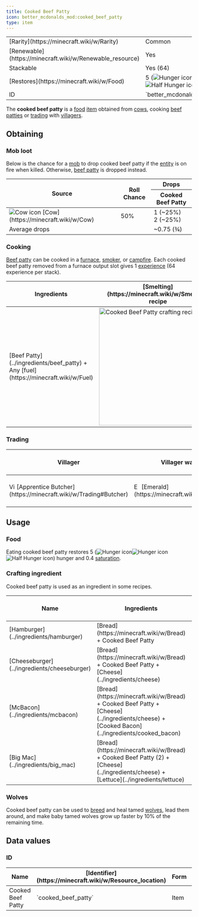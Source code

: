 ```yaml
---
title: Cooked Beef Patty
icon: better_mcdonalds_mod:cooked_beef_patty
type: item
---
```


<table>
    <tbody>
        <tr>
            <td>[Rarity](https://minecraft.wiki/w/Rarity)</td>
            <td>Common</td>
        </tr>
        <tr>
            <td>[Renewable](https://minecraft.wiki/w/Renewable_resource)</td>
            <td>Yes</td>
        </tr>
        <tr>
            <td>Stackable</td>
            <td>Yes (64)</td>
        </tr>
        <tr>
            <td>[Restores](https://minecraft.wiki/w/Food)</td>
            <td>5 (<img src="https://minecraft.wiki/images/Hunger_%28icon%29.png" alt="Hunger icon" /><img src="https://minecraft.wiki/images/Hunger_%28icon%29.png" alt="Hunger icon" /><img src="https://minecraft.wiki/images/Half_Hunger_%28icon%29.png" alt="Half Hunger icon" />)</td>
        </tr>
        <tr>
            <td>ID</td>
            <td>`better_mcdonalds_mod:cooked_beef_patty`</td>
        </tr>
    </tbody>
</table>

The **cooked beef patty** is a [food](https://minecraft.wiki/w/Food) [item](https://minecraft.wiki/w/Item) obtained from [cows](https://minecraft.wiki/w/Cow), cooking [beef patties](../ingredients/beef_patty) or [trading](https://minecraft.wiki/w/Trading) with [villagers](https://minecraft.wiki/w/Villager).

## Obtaining

### Mob loot

Below is the chance for a [mob](https://minecraft.wiki/w/Mob) to drop cooked beef patty if the [entity](https://minecraft.wiki/w/Entity) is on fire when killed. Otherwise, [beef patty](../ingredients/beef_patty) is dropped instead.

<table>
    <thead>
        <tr>
            <th rowspan="3">Source</th>
            <th rowspan="3">Roll Chance</th>
            <th>Drops</th>
        </tr>
        <tr>
            <th><Asset width={16} height={16} location="better_mcdonalds_mod:cooked_beef_patty"/> Cooked Beef Patty</th>
        </tr>
    </thead>
    <tbody>
        <tr>
            <td><img src="https://minecraft.wiki/images/EntitySprite_cow.png" alt="Cow icon" /> [Cow](https://minecraft.wiki/w/Cow)</td>
            <td>50%</td>
            <td>1 <Asset width={16} height={16} location="better_mcdonalds_mod:cooked_beef_patty"/> (~25%)<br/>2 <Asset width={16} height={16} location="better_mcdonalds_mod:cooked_beef_patty"/> (~25%)</td>
        </tr>
        <tr>
            <td colspan="2">Average drops</td>
            <td>~0.75 (3⁄4) <Asset width={16} height={16} location="better_mcdonalds_mod:cooked_beef_patty"/></td>
        </tr>
    </tbody>
</table>

### Cooking

[Beef patty](../ingredients/beef_patty) can be cooked in a [furnace](https://minecraft.wiki/w/Furnace), [smoker](https://minecraft.wiki/w/Smoker), or [campfire](https://minecraft.wiki/w/Campfire). Each cooked beef patty removed from a furnace output slot gives 1 [experience](https://minecraft.wiki/w/Experience) (64 experience per stack).

<table>
    <thead>
        <tr>
            <th>Ingredients</th>
            <th>[Smelting](https://minecraft.wiki/w/Smelting) recipe</th>
        </tr>
    </thead>
    <tbody>
        <tr>
            <td>[Beef Patty](../ingredients/beef_patty) + Any [fuel](https://minecraft.wiki/w/Fuel)</td>
            <td><img src="https://i.imgur.com/7QLytyP.png" alt="Cooked Beef Patty crafting recipe" width="320px"/></td>
        </tr>
    </tbody>
</table>

### Trading

<table>
    <thead>
        <tr>
            <th>Villager</th>
            <th>Villager wants</th>
            <th>Player receives</th>
            <th>Trades in stock</th>
            <th>Villager XP</th>
        </tr>
    </thead>
    <tbody>
        <tr>
            <td><img src="https://minecraft.wiki/images/EntitySprite_villager-butcher.png" alt="Villager Butcher icon" width="16px"/> [Apprentice Butcher](https://minecraft.wiki/w/Trading#Butcher)</td>
            <td><img src="https://minecraft.wiki/images/Invicon_Emerald.png" alt="Emerald icon" width="16px"/> [Emerald](https://minecraft.wiki/w/Emerald)</td>
            <td>6 × <Asset width={16} height={16} location="better_mcdonalds_mod:cooked_beef_patty"/> Cooked Beef Patty</td>
            <td>16</td>
            <td>5</td>
        </tr>
    </tbody>
</table>

## Usage

### Food

Eating cooked beef patty restores 5 (<img src="https://minecraft.wiki/images/Hunger_%28icon%29.png" alt="Hunger icon" /><img src="https://minecraft.wiki/images/Hunger_%28icon%29.png" alt="Hunger icon" /><img src="https://minecraft.wiki/images/Half_Hunger_%28icon%29.png" alt="Half Hunger icon" />) hunger and 0.4 [saturation](https://minecraft.wiki/w/Hunger#Mechanics).

### Crafting ingredient

Cooked beef patty is used as an ingredient in some recipes.

<table>
    <thead>
        <tr>
            <th>Name</th>
            <th>Ingredients</th>
            <th>[Crafting](https://minecraft.wiki/w/Crafting) recipe</th>
        </tr>
    </thead>
    <tbody>
        <tr>
            <td>[Hamburger](../ingredients/hamburger)</td>
            <td>[Bread](https://minecraft.wiki/w/Bread) + Cooked Beef Patty</td>
            <td><CraftingRecipe slots={['bread', 'better_mcdonalds_mod:cooked_beef_patty', '', '', '', '', '', '', '']} result="better_mcdonalds_mod:hamburger"/></td>
        </tr>
        <tr>
            <td>[Cheeseburger](../ingredients/cheeseburger)</td>
            <td>[Bread](https://minecraft.wiki/w/Bread) + Cooked Beef Patty + [Cheese](../ingredients/cheese)</td>
            <td><CraftingRecipe slots={['bread', 'better_mcdonalds_mod:cooked_beef_patty', 'better_mcdonalds_mod:cheese', '', '', '', '', '', '']} result="better_mcdonalds_mod:cheeseburger"/></td>
        </tr>
        <tr>
            <td>[McBacon](../ingredients/mcbacon)</td>
            <td>[Bread](https://minecraft.wiki/w/Bread) + Cooked Beef Patty + [Cheese](../ingredients/cheese) + [Cooked Bacon](../ingredients/cooked_bacon)</td>
            <td><CraftingRecipe slots={['bread', 'better_mcdonalds_mod:cooked_beef_patty', 'better_mcdonalds_mod:cheese', 'better_mcdonalds_mod:cooked_bacon', '', '', '', '', '']} result="better_mcdonalds_mod:mcbacon"/></td>
        </tr>
        <tr>
            <td>[Big Mac](../ingredients/big_mac)</td>
            <td>[Bread](https://minecraft.wiki/w/Bread) + Cooked Beef Patty (2) + [Cheese](../ingredients/cheese) + [Lettuce](../ingredients/lettuce)</td>
            <td><CraftingRecipe slots={['bread', 'better_mcdonalds_mod:cooked_beef_patty', 'better_mcdonalds_mod:cooked_beef_patty', 'better_mcdonalds_mod:cheese', 'better_mcdonalds_mod:lettuce', '', '', '', '']} result="better_mcdonalds_mod:big_mac"/></td>
        </tr>
    </tbody>
</table>

### Wolves

Cooked beef patty can be used to [breed](https://minecraft.wiki/w/Breed) and heal tamed [wolves](https://minecraft.wiki/w/Wolves), lead them around, and make baby tamed wolves grow up faster by 10% of the remaining time.

## Data values

### ID

<table>
    <thead>
        <tr>
            <th>Name</th>
            <th>[Identifier](https://minecraft.wiki/w/Resource_location)</th>
            <th>Form</th>
            <th>[Item tags](https://minecraft.wiki/w/Tag)</th>
            <th>Translation key</th>
        </tr>
    </thead>
    <tbody>
        <tr>
            <td>Cooked Beef Patty</td>
            <td>`cooked_beef_patty`</td>
            <td>Item</td>
            <td>`minecraft:meat`<br/>`c:foods/cooked_beef`</td>
            <td>`item.better_mcdonalds_mod.cooked_beef_patty`</td>
        </tr>
    </tbody>
</table>